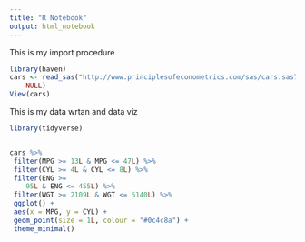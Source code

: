 ```yaml
---
title: "R Notebook"
output: html_notebook
---
```


This is my import procedure 

```r
library(haven)
cars <- read_sas("http://www.principlesofeconometrics.com/sas/cars.sas7bdat", 
    NULL)
View(cars)
```

This is my data wrtan and data viz


```r

library(tidyverse)


cars %>%
 filter(MPG >= 13L & MPG <= 47L) %>%
 filter(CYL >= 4L & CYL <= 8L) %>%
 filter(ENG >= 
    95L & ENG <= 455L) %>%
 filter(WGT >= 2109L & WGT <= 5140L) %>%
 ggplot() +
 aes(x = MPG, y = CYL) +
 geom_point(size = 1L, colour = "#0c4c8a") +
 theme_minimal()




```

